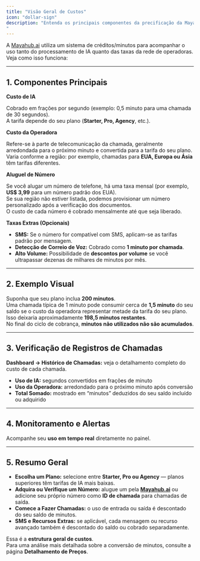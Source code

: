 ```yaml
---
title: "Visão Geral de Custos"
icon: "dollar-sign"
description: "Entenda os principais componentes da precificação da Mayahub.ai, incluindo minutos de chamadas, aluguel de números e taxas opcionais.
"
---
```


A [Mayahub.ai](http://Mayahub.ai) utiliza um sistema de créditos/minutos para acompanhar o uso tanto do processamento de IA quanto das taxas da rede de operadoras. Veja como isso funciona:

---

## 1. Componentes Principais

**Custo de IA**

Cobrado em frações por segundo (exemplo: 0,5 minuto para uma chamada de 30 segundos).\
A tarifa depende do seu plano (**Starter, Pro, Agency**, etc.).

**Custo da Operadora**

Refere-se à parte de telecomunicação da chamada, geralmente arredondada para o próximo minuto e convertida para a tarifa do seu plano.\
Varia conforme a região: por exemplo, chamadas para **EUA, Europa ou Ásia** têm tarifas diferentes.

**Aluguel de Número**

Se você alugar um número de telefone, há uma taxa mensal (por exemplo, **US\$ 3,99** para um número padrão dos EUA).\
Se sua região não estiver listada, podemos provisionar um número personalizado após a verificação dos documentos.\
O custo de cada número é cobrado mensalmente até que seja liberado.

**Taxas Extras (Opcionais)**

- **SMS:** Se o número for compatível com SMS, aplicam-se as tarifas padrão por mensagem.
- **Detecção de Correio de Voz:** Cobrado como **1 minuto por chamada**.
- **Alto Volume:** Possibilidade de **descontos por volume** se você ultrapassar dezenas de milhares de minutos por mês.

---

## 2. Exemplo Visual

Suponha que seu plano inclua **200 minutos**.\
Uma chamada típica de 1 minuto pode consumir cerca de **1,5 minuto** do seu saldo se o custo da operadora representar metade da tarifa do seu plano.\
Isso deixaria aproximadamente **198,5 minutos restantes**.\
No final do ciclo de cobrança, **minutos não utilizados não são acumulados**.

---

## 3. Verificação de Registros de Chamadas

**Dashboard → Histórico de Chamadas:** veja o detalhamento completo do custo de cada chamada.

- **Uso de IA:** segundos convertidos em frações de minuto
- **Uso da Operadora:** arredondado para o próximo minuto após conversão
- **Total Somado:** mostrado em “minutos” deduzidos do seu saldo incluído ou adquirido

---

## 4. Monitoramento e Alertas

Acompanhe seu **uso em tempo real** diretamente no painel.

---

## 5. Resumo Geral

- **Escolha um Plano:** selecione entre **Starter, Pro ou Agency** — planos superiores têm tarifas de IA mais baixas.
- **Adquira ou Verifique um Número:** alugue um pela [**Mayahub.ai**](http://Mayahub.ai) ou adicione seu próprio número como **ID de chamada** para chamadas de saída.
- **Comece a Fazer Chamadas:** o uso de entrada ou saída é descontado do seu saldo de minutos.
- **SMS e Recursos Extras:** se aplicável, cada mensagem ou recurso avançado também é descontado do saldo ou cobrado separadamente.

Essa é a **estrutura geral de custos**.\
Para uma análise mais detalhada sobre a conversão de minutos, consulte a página **Detalhamento de Preços**.